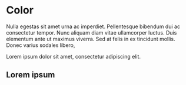 
<Meta title="Visual/Colors" />

# Color

 Nulla egestas sit amet urna ac imperdiet. Pellentesque bibendum dui ac consectetur tempor. Nunc aliquam diam vitae ullamcorper luctus. Duis elementum ante ut maximus viverra. Sed at felis in ex tincidunt mollis. Donec varius sodales libero,


<ColorPalette>
  <ColorItem
    title="theme.color.greyscale"
    subtitle="Some of the greys"
    colors={['#FFFFFF', '#F8F8F8', '#F3F3F3']}
  />
</ColorPalette>


Lorem ipsum dolor sit amet, consectetur adipiscing elit.

## Lorem ipsum

<ColorPalette>
  <ColorItem
    title="theme.color.greyscale"
    subtitle="Some of the greys"
    colors={['#FFFFFF', '#F8F8F8', '#F3F3F3']}
  />
</ColorPalette>